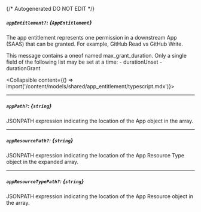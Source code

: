 {/* Autogenerated DO NOT EDIT  */}

##### `appEntitlement?`: *{`AppEntitlement`}*
The app entitlement represents one permission in a downstream App (SAAS) that can be granted. For example, GitHub Read vs GitHub Write.

This message contains a oneof named max_grant_duration. Only a single field of the following list may be set at a time:
  \- durationUnset
  \- durationGrant

<Collapsible content={() => import('/content/models/shared/app_entitlement/typescript.mdx')}>
</Collapsible>

---
##### `appPath?`: *{`string`}*
JSONPATH expression indicating the location of the App object in the  array.

---
##### `appResourcePath?`: *{`string`}*
JSONPATH expression indicating the location of the App Resource Type object in the expanded array.

---
##### `appResourceTypePath?`: *{`string`}*
JSONPATH expression indicating the location of the App Resource object in the  array.

